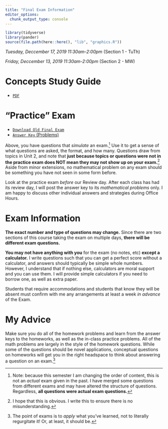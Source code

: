 ```yaml
---
title: "Final Exam Information"
editor_options: 
  chunk_output_type: console
---
```


```r
library(tidyverse)
library(pander)
source(file.path(here::here(), "lib", "graphics.R"))
```


*Tuesday, Deccember 17, 2019 11:30am-2:00pm* (Section 1 - TuTh)

*Friday, Deccember 13, 2019 11:30am-2:00pm* (Section 2 - MW)

# Concepts Study Guide

- [<i class="fas fa-file-pdf"></i> `PDF`](/oldexams/exam_3_study_guide.pdf)

# "Practice" Exam

- [<i class="fas fa-file-pdf"></i> `Download Old Final Exam`](/oldexams/Exam3.pdf)
- [<i class="far fa-life-ring"></i> `Answer Key ` (Problems)](/oldexams/Exam3_problem_answers.pdf)

Above, you have questions that *simulate* an exam.^[Note: because this semester I am changing the order of content, this is not an *actual* exam given in the past. I have merged some questions from different exams and may have altered the structure of questions. Regardless, **all questions were actual exam questions.**] Use it to get a sense of what questions are asked, the format, and how many. Questions draw from topics in Unit 2, and note that **just because topics or questions were not in the practice exam does NOT mean they may not show up on your exam.**^[I hope that this is obvious. I write this to ensure there is no misunderstanding.] Aside from minor extensions, no mathematical problem on any exam should be something you have not seen in some form before.

Look at the practice exam *before* our Review day. After each class has had its review day, I will post the answer key to its *mathematical problems* only. I am happy to discuss other individual answers and strategies during Office Hours.

# Exam Information

**The exact number and type of questions may change.** Since there are two sections of this course taking the exam on multiple days, **there will be different exam questions.**

**You may not have anything with you** for the exam (no notes, etc) **except a calculator.** I write questions such that you can get a perfect score without a calculator, and answers should typically be simple whole numbers. However, I understand that if nothing else, calculators are moral support and you can use them. I will provide simple calculators if you need to borrow one, as well as extra paper. 

Students that require accommodations and students that know they will be absent must confirm with me any arrangements at least a week *in advance* of the Exam.

# My Advice

Make sure you do all of the homework problems and learn from the answer keys to the homeworks, as well as the in-class practice problems. All of the math problems are largely in the style of the homework questions. While some of the questions should be novel applications, conceptual questions on homeworks will get you in the right headspace to think about answering a question on an exam.^[The point of exams is to *apply* what you've learned, not to literally regurgitate it! Or, at least, it should be.]
